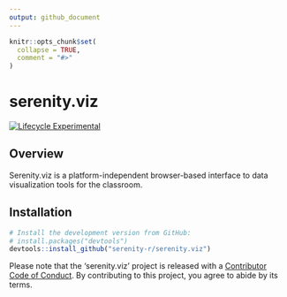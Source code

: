 ```yaml
---
output: github_document
---
```


<!-- README.md is generated from README.Rmd. Please edit that file -->

```r
knitr::opts_chunk$set(
  collapse = TRUE,
  comment = "#>"
)
```

# serenity.viz

[![Lifecycle Experimental](https://img.shields.io/badge/lifecycle-experimental-orange.svg)](https://www.tidyverse.org/lifecycle/#experimental)

## Overview

Serenity.viz is a platform-independent browser-based interface to data visualization tools for the classroom.

## Installation

```r
# Install the development version from GitHub:
# install.packages("devtools")
devtools::install_github("serenity-r/serenity.viz")
```

Please note that the 'serenity.viz' project is released with a [Contributor Code of Conduct](CODE_OF_CONDUCT.md). By contributing to this project, you agree to abide by its terms.
